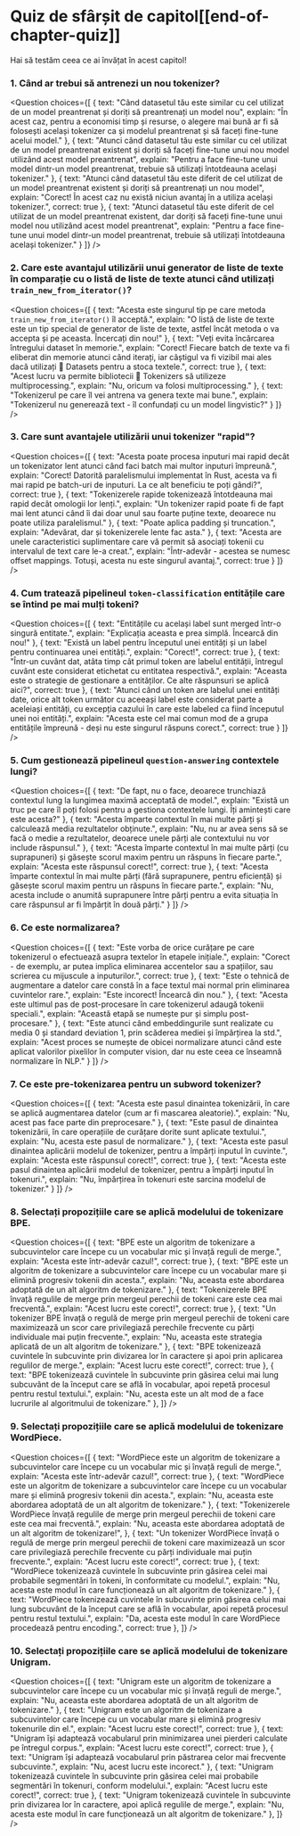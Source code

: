 <!-- DISABLE-FRONTMATTER-SECTIONS -->

# Quiz de sfârșit de capitol[[end-of-chapter-quiz]]

<CourseFloatingBanner
    chapter={6}
    classNames="absolute z-10 right-0 top-0"
/>

Hai să testăm ceea ce ai învățat în acest capitol!

### 1. Când ar trebui să antrenezi un nou tokenizer?

<Question
	choices={[
		{
			text: "Când datasetul tău este similar cu cel utilizat de un model preantrenat și doriți să preantrenați un model nou",
			explain: "În acest caz, pentru a economisi timp și resurse, o alegere mai bună ar fi să folosești același tokenizer ca și modelul preantrenat și să faceți fine-tune acelui model."
		},
		{
			text: "Atunci când datasetul tău este similar cu cel utilizat de un model preantrenat existent și doriți să faceți fine-tune unui nou model utilizând acest model preantrenat",
			explain: "Pentru a face fine-tune unui model dintr-un model preantrenat, trebuie să utilizați întotdeauna același tokenizer."
		},
		{
			text: "Atunci când datasetul tău este diferit de cel utilizat de un model preantrenat existent și doriți să preantrenați un nou model",
			explain: "Corect! În acest caz nu există niciun avantaj în a utiliza același tokenizer.",
            correct: true
		},
        {
			text: "Atunci datasetul tău este diferit de cel utilizat de un model preantrenat existent, dar doriți să faceți fine-tune unui model nou utilizând acest model preantrenat",
			explain: "Pentru a face fine-tune unui model dintr-un model preantrenat, trebuie să utilizați întotdeauna același tokenizer."
		}
	]}
/>

### 2. Care este avantajul utilizării unui generator de liste de texte în comparație cu o listă de liste de texte atunci când utilizați `train_new_from_iterator()`?

<Question
	choices={[
		{
			text: "Acesta este singurul tip pe care metoda <code>train_new_from_iterator()</code> îl acceptă.",
			explain: "O listă de liste de texte este un tip special de generator de liste de texte, astfel încât metoda o va accepta și pe aceasta. Încercați din nou!"
		},
		{
			text: "Veți evita încărcarea întregului dataset în memorie.",
			explain: "Corect! Fiecare batch de texte va fi eliberat din memorie atunci când iterați, iar câștigul va fi vizibil mai ales dacă utilizați 🤗 Datasets pentru a stoca textele.",
			correct: true
		},
		{
			text: "Acest lucru va permite bibliotecii 🤗 Tokenizers să utilizeze multiprocessing.",
			explain: "Nu, oricum va folosi multiprocessing."
		},
        {
			text: "Tokenizerul pe care îl vei antrena va genera texte mai bune.",
			explain: "Tokenizerul nu generează text - îl confundați cu un model lingvistic?"
		}
	]}
/>

### 3. Care sunt avantajele utilizării unui tokenizer "rapid"?

<Question
	choices={[
		{
			text: "Acesta poate procesa inputuri mai rapid decât un tokenizator lent atunci când faci batch mai multor inputuri împreună.",
			explain: "Corect! Datorită paralelismului implementat în Rust, acesta va fi mai rapid pe batch-uri de inputuri. La ce alt beneficiu te poți gândi?",
			correct: true
		},
		{
			text: "Tokenizerele rapide tokenizează întotdeauna mai rapid decât omologii lor lenți.",
			explain: "Un tokenizer rapid poate fi de fapt mai lent atunci când îi dai doar unul sau foarte puține texte, deoarece nu poate utiliza paralelismul."
		},
		{
			text: "Poate aplica padding și truncation.",
			explain: "Adevărat, dar și tokenizerele lente fac asta."
		},
        {
			text: "Acesta are unele caracteristici suplimentare care vă permit să asociați tokenii cu intervalul de text care le-a creat.",
			explain: "Într-adevăr - acestea se numesc offset mappings. Totuși, acesta nu este singurul avantaj.",
			correct: true
		}
	]}
/>

### 4. Cum tratează pipelineul `token-classification` entitățile care se întind pe mai mulți tokeni?

<Question
	choices={[
		{
			text: "Entitățile cu același label sunt merged într-o singură entitate.",
			explain: "Explicația aceasta e prea simplă. Încearcă din nou!"
		},
		{
			text: "Există un label pentru începutul unei entități și un label pentru continuarea unei entități.",
			explain: "Corect!",
			correct: true
		},
		{
			text: "Într-un cuvânt dat, atâta timp cât primul token are labelul entității, întregul cuvânt este considerat etichetat cu entitatea respectivă.",
			explain: "Aceasta este o strategie de gestionare a entităților. Ce alte răspunsuri se aplică aici?",
			correct: true
		},
        {
			text: "Atunci când un token are labelul unei entități date, orice alt token următor cu aceeași label este considerat parte a aceleiași entități, cu excepția cazului în care este labeled ca fiind începutul unei noi entități.",
			explain: "Acesta este cel mai comun mod de a grupa entitățile împreună - deși nu este singurul răspuns corect.",
			correct: true
		}
	]}
/>

### 5. Cum gestionează pipelineul `question-answering` contextele lungi?

<Question
	choices={[
		{
			text: "De fapt, nu o face, deoarece trunchiază contextul lung la lungimea maximă acceptată de model.",
			explain: "Există un truc pe care îl poți folosi pentru a gestiona contextele lungi. Îți amintești care este acesta?"
		},
		{
			text: "Acesta împarte contextul în mai multe părți și calculează media rezultatelor obținute.",
			explain: "Nu, nu ar avea sens să se facă o medie a rezultatelor, deoarece unele părți ale contextului nu vor include răspunsul."
		},
		{
			text: "Acesta împarte contextul în mai multe părți (cu suprapuneri) și găsește scorul maxim pentru un răspuns în fiecare parte.",
			explain: "Acesta este răspunsul corect!",
			correct: true
		},
        {
			text: "Acesta împarte contextul în mai multe părți (fără suprapunere, pentru eficiență) și găsește scorul maxim pentru un răspuns în fiecare parte.",
			explain: "Nu, acesta include o anumită suprapunere între părți pentru a evita situația în care răspunsul ar fi împărțit în două părți."
		}
	]}
/>

### 6. Ce este normalizarea?

<Question
	choices={[
		{
			text: "Este vorba de orice curățare pe care tokenizerul o efectuează asupra textelor în etapele inițiale.",
			explain: "Corect - de exemplu, ar putea implica eliminarea accentelor sau a spațiilor, sau scrierea cu mijuscule a inputurilor.",
			correct: true
		},
		{
			text: "Este o tehnică de augmentare a datelor care constă în a face textul mai normal prin eliminarea cuvintelor rare.",
			explain: "Este incorect! Încearcă din nou."
		},
		{
			text: "Acesta este ultimul pas de post-procesare în care tokenizerul adaugă tokenii speciali.",
			explain: "Această etapă se numește pur și simplu post-procesare."
		},
        {
			text: "Este atunci când embeddingurile sunt realizate cu media 0 și standard deviation 1, prin scăderea mediei și împărțirea la std.",
			explain: "Acest proces se numește de obicei normalizare atunci când este aplicat valorilor pixelilor în computer vision, dar nu este ceea ce înseamnă normalizare în NLP."
		}
	]}
/>

### 7. Ce este pre-tokenizarea pentru un subword tokenizer?

<Question
	choices={[
		{
			text: "Acesta este pasul dinaintea tokenizării, în care se aplică augmentarea datelor (cum ar fi mascarea aleatorie).",
			explain: "Nu, acest pas face parte din preprocesare."
		},
		{
			text: "Este pasul de dinaintea tokenizării, în care operațiile de curățare dorite sunt aplicate textului.",
			explain: "Nu, acesta este pasul de normalizare."
		},
		{
			text: "Acesta este pasul dinaintea aplicării modelul de tokenizer, pentru a împărți inputul în cuvinte.",
			explain: "Acesta este răspunsul corect!",
			correct: true
		},
        {
			text: "Acesta este pasul dinaintea aplicării modelul de  tokenizer, pentru a împărți inputul în tokenuri.",
			explain: "Nu, împărțirea în tokenuri este sarcina modelul de tokenizer."
		}
	]}
/>

### 8. Selectați propozițiile care se aplică modelului de tokenizare BPE.

<Question
	choices={[
		{
			text: "BPE este un algoritm de tokenizare a subcuvintelor care începe cu un vocabular mic și învață reguli de merge.",
			explain: "Acesta este într-adevăr cazul!",
			correct: true
		},
		{
			text: "BPE este un algoritm de tokenizare a subcuvintelor care începe cu un vocabular mare și elimină progresiv tokenii din acesta.",
			explain: "Nu, aceasta este abordarea adoptată de un alt algoritm de tokenizare."
		},
		{
			text: "Tokenizerele BPE învață regulile de merge prin mergeul perechii de tokeni care este cea mai frecventă.",
			explain: "Acest lucru este corect!",
			correct: true
		},
		{
			text: "Un tokenizer BPE învață o regulă de merge prin mergeul perechii de tokeni care maximizează un scor care privilegiază perechile frecvente cu părți individuale mai puțin frecvente.",
			explain: "Nu, aceasta este strategia aplicată de un alt algoritm de tokenizare."
		},
		{
			text: "BPE tokenizează cuvintele în subcuvinte prin divizarea lor în caractere și apoi prin aplicarea regulilor de merge.",
			explain: "Acest lucru este corect!",
			correct: true
		},
		{
			text: "BPE tokenizează cuvintele în subcuvinte prin găsirea celui mai lung subcuvânt de la început care se află în vocabular, apoi repetă procesul pentru restul textului.",
			explain: "Nu, acesta este un alt mod de a face lucrurile al algoritmului de tokenizare."
		},
	]}
/>

### 9. Selectați propozițiile care se aplică modelului de tokenizare WordPiece.

<Question
	choices={[
		{
			text: "WordPiece este un algoritm de tokenizare a subcuvintelor care începe cu un vocabular mic și învață reguli de merge.",
			explain: "Acesta este într-adevăr cazul!",
			correct: true
		},
		{
			text: "WordPiece este un algoritm de tokenizare a subcuvintelor care începe cu un vocabular mare și elimină progresiv tokenii din acesta.",
			explain: "Nu, aceasta este abordarea adoptată de un alt algoritm de tokenizare."
		},
		{
			text: "Tokenizerele WordPiece învață regulile de merge prin mergeul perechii de tokeni care este cea mai frecventă.",
			explain: "Nu, aceasta este abordarea adoptată de un alt algoritm de tokenizare!",
		},
		{
			text: "Un tokenizer WordPiece învață o regulă de merge prin mergeul perechii de tokeni care maximizează un scor care privilegiază perechile frecvente cu părți individuale mai puțin frecvente.",
			explain: "Acest lucru este corect!",
			correct: true
		},
		{
			text: "WordPiece tokenizează cuvintele în subcuvinte prin găsirea celei mai probabile segmentări în tokeni, în conformitate cu modelul.",
			explain: "Nu, acesta este modul în care funcționează un alt algoritm de tokenizare."
		},
		{
			text: "WordPiece tokenizează cuvintele în subcuvinte prin găsirea celui mai lung subcuvânt de la început care se află în vocabular, apoi repetă procesul pentru restul textului.",
			explain: "Da, acesta este modul în care WordPiece procedează pentru encoding.",
			correct: true
		},
	]}
/>

### 10. Selectați propozițiile care se aplică modelului de tokenizare Unigram.

<Question
	choices={[
		{
			text: "Unigram este un algoritm de tokenizare a subcuvintelor care începe cu un vocabular mic și învață reguli de merge.",
			explain: "Nu, aceasta este abordarea adoptată de un alt algoritm de tokenizare."
		},
		{
			text: "Unigram este un algoritm de tokenizare a subcuvintelor care începe cu un vocabular mare și elimină progresiv tokenurile din el.",
			explain: "Acest lucru este corect!",
			correct: true
		},
		{
			text: "Unigram își adaptează vocabularul prin minimizarea unei pierderi calculate pe întregul corpus.",
			explain: "Acest lucru este corect!",
			correct: true
		},
		{
			text: "Unigram își adaptează vocabularul prin păstrarea celor mai frecvente subcuvinte.",
			explain: "Nu, acest lucru este incorect."
		},
		{
			text: "Unigram tokenizează cuvintele în subcuvinte prin găsirea celei mai probabile segmentări în tokenuri, conform modelului.",
			explain: "Acest lucru este corect!",
			correct: true
		},
		{
			text: "Unigram tokenizează cuvintele în subcuvinte prin divizarea lor în caractere, apoi aplică regulile de merge.",
			explain: "Nu, acesta este modul în care funcționează un alt algoritm de tokenizare."
		},
	]}
/>
